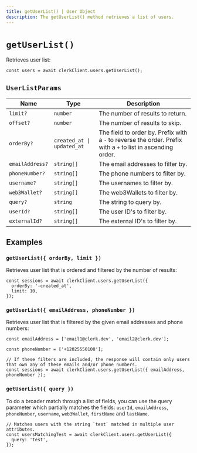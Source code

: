 ```yaml
---
title: getUserList() | User Object
description: The getUserList() method retrieves a list of users.
---
```


# `getUserList()`

Retrieves user list:

```tsx
const users = await clerkClient.users.getUserList();
```

## `UserListParams`

| Name | Type | Description |
| --- | --- | --- |
| `limit?` | `number` | The number of results to return. |
| `offset?` | `number` | The number of results to skip. |
| `orderBy?` | `created_at \| updated_at` | The field to order by. Prefix with a `-` to reverse the order. Prefix with a `+` to list in ascending order. |
| `emailAddress?` | `string[]` | The email addresses to filter by. |
| `phoneNumber?` | `string[]` | The phone numbers to filter by. |
| `username?` | `string[]` | The usernames to filter by. |
| `web3Wallet?` | `string[]` | The web3Wallets to filter by. |
| `query?` | `string` | The string to query by. |
| `userId?` | `string[]` | The user ID's to filter by. |
| `externalId?` | `string[]` | The external ID's to filter by. |

## Examples

### `getUserList({ orderBy, limit })`

Retrieves user list that is ordered and filtered by the number of results:

```tsx
const sessions = await clerkClient.users.getUserList({
  orderBy: '-created_at',
  limit: 10,
});
```

### `getUserList({ emailAddress, phoneNumber })`

Retrieves user list that is filtered by the given email addresses and phone numbers:

```tsx
const emailAddress = ['email1@clerk.dev', 'email2@clerk.dev'];

const phoneNumber = ['+12025550108'];

// If these filters are included, the response will contain only users that own any of these emails and/or phone numbers.
const sessions = await clerkClient.users.getUserList({ emailAddress, phoneNumber });
```

### `getUserList({ query })`

To do a broader match through a list of fields, you can use the query parameter which partially matches the fields: `userId`, `emailAddress`, `phoneNumber`, `username`, `web3Wallet`, `firstName` and `lastName`.

```tsx
// Matches users with the string `test` matched in multiple user attributes.
const usersMatchingTest = await clerkClient.users.getUserList({
  query: 'test',
});
```